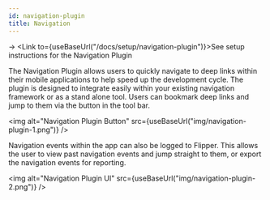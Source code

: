 ```yaml
---
id: navigation-plugin
title: Navigation
---
```


→ <Link to={useBaseUrl("/docs/setup/navigation-plugin")}>See setup instructions for the Navigation Plugin</Link>

The Navigation Plugin allows users to quickly navigate to deep links within their mobile applications to help speed up the development cycle. The plugin is designed to integrate easily within your existing navigation framework or as a stand alone tool. Users can bookmark deep links and jump to them via the button in the tool bar.

<img alt="Navigation Plugin Button" src={useBaseUrl("img/navigation-plugin-1.png")} />

Navigation events within the app can also be logged to Flipper. This allows the user to view past navigation events and jump straight to them, or export the navigation events for reporting.

<img alt="Navigation Plugin UI" src={useBaseUrl("img/navigation-plugin-2.png")} />
